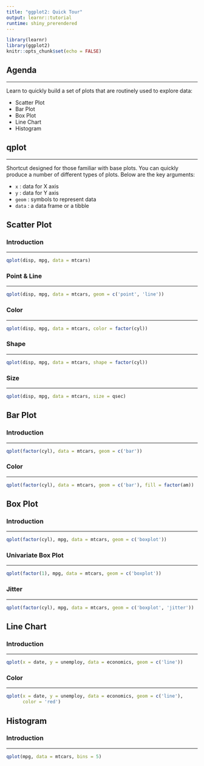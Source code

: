 ```yaml
---
title: "ggplot2: Quick Tour"
output: learnr::tutorial
runtime: shiny_prerendered
---
```


```r
library(learnr)
library(ggplot2)
knitr::opts_chunk$set(echo = FALSE)
```

## Agenda

<hr>

Learn to quickly build a set of plots that are routinely used to explore data:

- Scatter Plot
- Bar Plot
- Box Plot
- Line Chart
- Histogram

## qplot

<hr>

Shortcut designed for those familiar with base plots. You can quickly produce a number of different
types of plots. Below are the key arguments:

- `x`    : data for X axis
- `y`    : data for Y axis
- `geom` : symbols to represent data
- `data` : a data frame or a tibble

## Scatter Plot

### Introduction

<hr>

```r
qplot(disp, mpg, data = mtcars)
```

### Point & Line

<hr>

```r
qplot(disp, mpg, data = mtcars, geom = c('point', 'line'))
```

### Color

<hr>

```r
qplot(disp, mpg, data = mtcars, color = factor(cyl))
```

### Shape

<hr>

```r
qplot(disp, mpg, data = mtcars, shape = factor(cyl))
```

### Size

<hr>

```r
qplot(disp, mpg, data = mtcars, size = qsec)
```

## Bar Plot

### Introduction

<hr>

```r
qplot(factor(cyl), data = mtcars, geom = c('bar'))
```

### Color

<hr>

```r
qplot(factor(cyl), data = mtcars, geom = c('bar'), fill = factor(am))
```

## Box Plot

### Introduction

<hr>

```r
qplot(factor(cyl), mpg, data = mtcars, geom = c('boxplot'))
```

### Univariate Box Plot

<hr>

```r
qplot(factor(1), mpg, data = mtcars, geom = c('boxplot'))
```

### Jitter

<hr>

```r
qplot(factor(cyl), mpg, data = mtcars, geom = c('boxplot', 'jitter'))
```

## Line Chart

### Introduction

<hr>

```r
qplot(x = date, y = unemploy, data = economics, geom = c('line'))
```

### Color

<hr>

```r
qplot(x = date, y = unemploy, data = economics, geom = c('line'),
      color = 'red')
```

## Histogram

### Introduction

<hr>

```r
qplot(mpg, data = mtcars, bins = 5)
```

